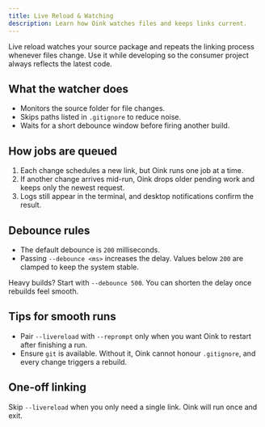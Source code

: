 ```yaml
---
title: Live Reload & Watching
description: Learn how Oink watches files and keeps links current.
---
```



Live reload watches your source package and repeats the linking process whenever files change. Use it while developing so the consumer project always reflects the latest code.

## What the watcher does

- Monitors the source folder for file changes.
- Skips paths listed in `.gitignore` to reduce noise.
- Waits for a short debounce window before firing another build.

## How jobs are queued

1. Each change schedules a new link, but Oink runs one job at a time.
2. If another change arrives mid-run, Oink drops older pending work and keeps only the newest request.
3. Logs still appear in the terminal, and desktop notifications confirm the result.

## Debounce rules

- The default debounce is `200` milliseconds.
- Passing `--debounce <ms>` increases the delay. Values below `200` are clamped to keep the system stable.

<Aside type="caution">
  <p>Heavy builds? Start with <code>--debounce 500</code>. You can shorten the delay once rebuilds feel smooth.</p>
</Aside>

## Tips for smooth runs

- Pair <code>--livereload</code> with <code>--reprompt</code> only when you want Oink to restart after finishing a run.
- Ensure <code>git</code> is available. Without it, Oink cannot honour <code>.gitignore</code>, and every change triggers a rebuild.

## One-off linking

Skip <code>--livereload</code> when you only need a single link. Oink will run once and exit.
